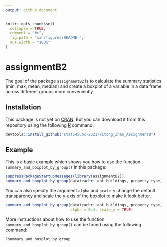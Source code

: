 ```yaml
---
output: github_document
---
```


<!-- README.md is generated from README.Rmd. Please edit that file -->

```r
knitr::opts_chunk$set(
  collapse = TRUE,
  comment = "#>",
  fig.path = "man/figures/README-",
  out.width = "100%"
)
```

# assignmentB2

<!-- badges: start -->
<!-- badges: end -->

The goal of the package `assignmentB2` is to calculate the summary statistics (min, max, mean, median) and create a boxplot of a variable in a data frame across different groups more conveniently.

## Installation

This package is not yet on [CRAN](https://CRAN.R-project.org). But you can download it from this repository using the following [R](https://www.r-project.org/) command.

``` r
devtools::install_github("stat545ubc-2021/Yitong_Zhao_AssignmentB")
```

## Example

This is a basic example which shows you how to use the function `summary_and_boxplot_by_group()` in this package:

```r
suppressPackageStartupMessages(library(assignmentB2))
summary_and_boxplot_by_group(datateachr::apt_buildings, property_type, no_of_storeys)
```

You can also specify the argument `alpha` and `scale_y` change the default transparency and scale the y-axis of the boxplot to make it look better.

```r
summary_and_boxplot_by_group(datateachr::apt_buildings, property_type, no_of_units,
                             alpha = 0.4, scale_y = TRUE)
```

More instructions about how to use the function `summary_and_boxplot_by_group()` can be found using the following command:

```r
?summary_and_boxplot_by_group
```
